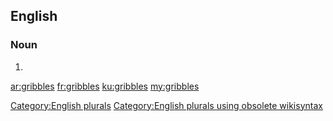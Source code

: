 ==English==

===Noun===
{{head|en}}

# {{plural of|gribble}}

[[Category:English plurals]][[Category:English plurals using obsolete wikisyntax]]

[[ar:gribbles]]
[[fr:gribbles]]
[[ku:gribbles]]
[[my:gribbles]]